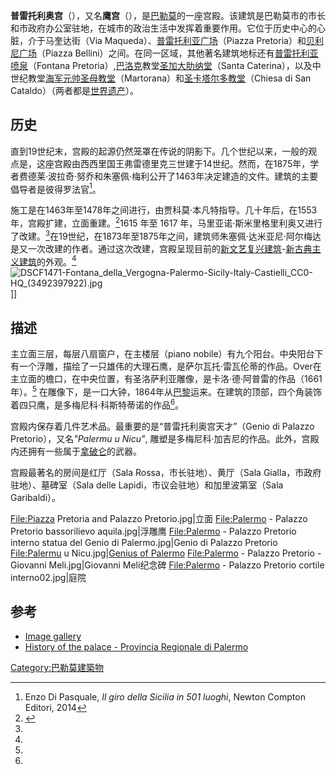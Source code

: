 {{Infobox building
| name                = 普雷托利奥宫
| native_name         = {{lang|it|Palazzo Pretorio}}
| image               = Palermo-Palazzo-Pretorio-bjs2007-01.jpg
| alternate_names     = Palazzo delle Aquile
| architectural_style = 新文艺复兴
| location            = [[意大利|意大利]][[巴勒莫|巴勒莫]]
| current_tenants     = 巴勒莫市
| location_country    = 意大利
| coordinates         = {{coord|38|06|54|N|13|21|44|E|display=inline}}
| start_date          = 1463
| completion_date     = 1875
| architect           = 贾科莫·本凡特<br/>马里亚诺·斯米里格里利奥<br/>朱塞佩·达米亚尼·阿尔梅达
| website =  {{URL|http://www.comune.palermo.it/|Comune of Palermo}}
}}
'''普雷托利奥宫'''（{{lang-it|Palazzo Pretorio}}），又名'''鹰宫'''（{{lang-it|Palazzo delle Aquile}}），是[[巴勒莫|巴勒莫]]的一座宫殿。该建筑是巴勒莫市的市长和市政府办公室驻地，在城市的政治生活中发挥着重要作用。它位于历史中心的心脏，介于马奎达街（Via Maqueda）、[[普雷托利亚广场|普雷托利亚广场]]（Piazza Pretoria）和[[贝利尼广场_(巴勒莫)|贝利尼广场]]（Piazza Bellini）之间。在同一区域，其他著名建筑地标还有[[普雷托利亚喷泉|普雷托利亚喷泉]]（Fontana Pretoria）,[[巴洛克建筑|巴洛克]]教堂[[圣加大肋纳堂_(巴勒莫)|圣加大肋纳堂]]（Santa Caterina），以及中世纪教堂[[海军元帅圣母教堂|海军元帅圣母教堂]]（Martorana）和[[圣卡塔尔多教堂|圣卡塔尔多教堂]]（Chiesa di San Cataldo）（两者都是[[世界遗产|世界遗产]]）。

== 历史 ==
直到19世纪末，宫殿的起源仍然笼罩在传说的阴影下。几个世纪以来，一般的观点是，这座宫殿由西西里国王弗雷德里克三世建于14世纪。然而，在1875年，学者费德莱·波拉奇·努乔和朱塞佩·梅利公开了1463年决定建造的文件。建筑的主要倡导者是彼得罗法官<ref>Enzo Di Pasquale, ''Il giro della Sicilia in 501 luoghi'', Newton Compton Editori, 2014</ref>。

施工是在1463年至1478年之间进行，由贾科莫·本凡特指导。几十年后，在1553年，宫殿扩建，立面重建。<ref name="Palermoviva">{{cite web |url=http://www.palermoviva.it/palazzo-delle-aquile-il-palazzo-di-citta/ |title=Palazzo delle aquile: il Palazzo di città |publisher= |date= |accessdate= |archive-date=2020-12-01 |archive-url=https://web.archive.org/web/20201201123441/https://www.palermoviva.it/palazzo-delle-aquile-il-palazzo-di-citta/ |dead-url=no }}</ref>1615 年至 1617 年，马里亚诺·斯米里格里利奥又进行了改建。<ref name="Palermoviva"/>在19世纪，在1873年至1875年之间，建筑师朱塞佩·达米亚尼·阿尔梅达是又一次改建的作者。通过这次改建，宫殿呈现目前的[[新文艺复兴建筑|新文艺复兴建筑]]-[[新古典主义建筑|新古典主义建筑]]的外观。<ref name="Palermoviva"/>
[[File:DSCF1471-Fontana_della_Vergogna-Palermo-Sicily-Italy-Castielli_CC0-HQ_(3492397922).jpg|thumb]]]]

== 描述 ==
主立面三层，每层八扇窗户，在主楼层（piano nobile）有九个阳台。中央阳台下有一个浮雕，描绘了一只雄伟的大理石鹰，是萨尔瓦托·雷瓦伦蒂的作品。Over在主立面的檐口，在中央位置，有圣洛萨利亚雕像，是卡洛·德·阿普雷的作品（1661年）。<ref name="Palermoviva"/> 在雕像下，是一口大钟，1864年从[[巴黎|巴黎]]运来。在建筑的顶部，四个角装饰着四只鹰，是多梅尼科·科斯特蒂诺的作品<ref name="Palermoviva"/>。

宫殿内保存着几件艺术品。最重要的是“普雷托利奥宫天才”（Genio di Palazzo Pretorio），又名''"Palermu u Nicu"'', 雕塑是多梅尼科·加吉尼的作品。此外，宫殿内还拥有一些属于[[拿破仑|拿破仑]]的武器。

宫殿最著名的房间是红厅（Sala Rossa，市长驻地）、黄厅（Sala Gialla，市政府驻地）、墓碑室（Sala delle Lapidi，市议会驻地）和加里波第室（Sala Garibaldi）。

<gallery>
File:Piazza Pretoria and Palazzo Pretorio.jpg|立面
File:Palermo - Palazzo Pretorio bassorilievo aquila.jpg|浮雕鹰
File:Palermo - Palazzo Pretorio interno statua del Genio di Palermo.jpg|Genio di Palazzo Pretorio
File:Palermu u Nicu.jpg|[[Genius_of_Palermo|Genius of Palermo]]
File:Palermo - Palazzo Pretorio - Giovanni Meli.jpg|Giovanni Meli纪念碑
File:Palermo - Palazzo Pretorio cortile interno02.jpg|庭院
</gallery>

== 参考 ==
<references />
*[http://palermodintorni.blogspot.it/2015/12/palazzo-delle-aquile-immagini.html Image gallery] {{Wayback|url=http://palermodintorni.blogspot.it/2015/12/palazzo-delle-aquile-immagini.html |date=20180416130652 }}
*[http://www.provincia.palermo.it/turismo/tesori_d_arte_a_palermo/00007760_Palazzo_delle_Aquile_o_Palazzo_Pretorio.html History of the palace - Provincia Regionale di Palermo] {{Wayback|url=http://www.provincia.palermo.it/turismo/tesori_d_arte_a_palermo/00007760_Palazzo_delle_Aquile_o_Palazzo_Pretorio.html |date=20160807063919 }}
[[Category:巴勒莫建築物|Category:巴勒莫建築物]]